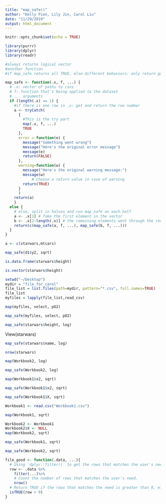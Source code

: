 ```yaml
---
title: "map_safe()"
author: "Kelly Pien, Lily Jin, Carol Liu"
date: "11/29/2019"
output: html_document
---
```


```r
knitr::opts_chunk$set(echo = TRUE)
```

```r
library(purrr)
library(dplyr)
library(readr)
```

```r
#always returns logical vector
#another function
#if map_safe returns all TRUE, else different behaviors: only return good results

map_safe <- function(.x, f, ...) {
  # .x: vector of paths to csvs
  # f: function that's being applied to the dataset
  # ... arguments
  if (length(.x) == 1) {
    #if there is one row in .x: get and return the row number
    a <- tryCatch(
      {
        #This is the try part
        map(.x, f, ...)
        TRUE
      },
      error = function(e) {
        message("Something went wrong")
        message("Here's the original error message")
        message(e)
        return(FALSE)
      },
      warning=function(w) {
        message("Here's the original warning message:")
        message(w)
            # Choose a return value in case of warning
        return(TRUE)
      }
      )
    return(a)
    }
  else {
    # else, split in halves and run map_safe on each half
    a <- .x[1] # Take the first element in the vector
    b <- .x[2:length(.x)] # the remaining elements went through the recursion again
    return(c(map_safe(a, f, ...), map_safe(b, f, ...)))
  }
}
```

```r
a <- c(starwars,mtcars)
```


```r
map_safe(d1$y2, sqrt)
```

```r
is.data.frame(starwars$height)
```

```r
is.vector(starwars$height)
```

```r
setwd("~/Desktop")
mydir = "file_for_carol"
file_list = list.files(path=mydir, pattern="*.csv", full.names=TRUE)
file_list
myfiles = lapply(file_list,read_csv)
```

```r
map(myfiles, select, pO2)
```


```r
map_safe(myfiles, select, pO2)
```

```r
map_safe(starwars$height, log)
```
View(starwars)

```r
map_safe(starwars$name, log)
```

```r
nrow(starwars)
```

```r
map(Workbook2, log)
```


```r
map_safe(Workbook2, log)
```


```r
map(Workbook1$x2, sqrt)
```

```r
map_safe(Workbook1$x2, sqrt)
```

```r
map_safe(Workbook1$X, sqrt)
```

```r
Workbook1 <- read.csv("Workbook1.csv")
```

```r
map(Workbook1, sqrt)
```

```r
Workbook2 <- Workbook1
Workbook2$X <- NULL
map(Workbook2, sqrt)
```

```r
map_safe(Workbook1, sqrt)
```

```r
map_safe(Workbook2, sqrt)
```


```r
file_good <- function(.data, ...){
  # Using `dplyr::filter()` to get the rows that matches the user's need and store them into row.
  row <- .data %>%
    filter(...)%>%
    # Count the number of rows that matches the user's need.
    nrow()
  # Return TRUE if the rows that matches the need is greater than 0, else return FALSE
  isTRUE(row > 0)
}
```


